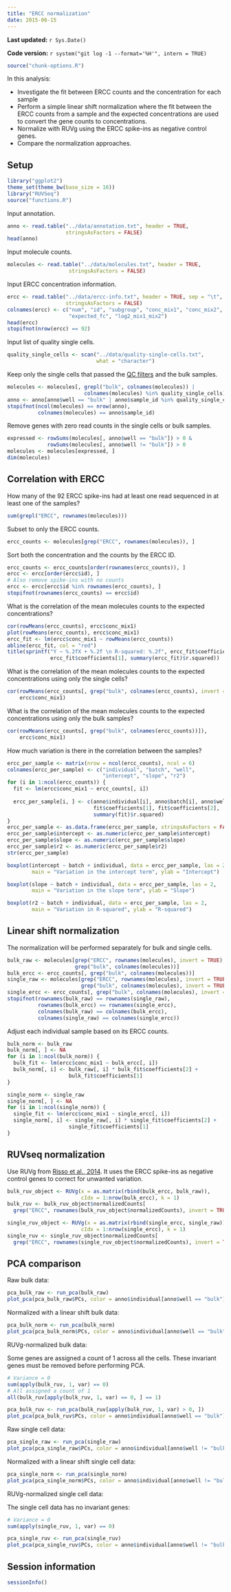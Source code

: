 ```yaml
---
title: "ERCC normalization"
date: 2015-06-15
---
```


**Last updated:** `r Sys.Date()`

**Code version:** `r system("git log -1 --format='%H'", intern = TRUE)`

```r
source("chunk-options.R")
```

In this analysis:

*  Investigate the fit between ERCC counts and the concentration for each sample
*  Perform a simple linear shift normalization where the fit between the ERCC counts from a sample and the expected concentrations are used to convert the gene counts to concentrations.
*  Normalize with RUVg using the ERCC spike-ins as negative control genes.
*  Compare the normalization approaches.

## Setup

```r
library("ggplot2")
theme_set(theme_bw(base_size = 16))
library("RUVSeq")
source("functions.R")
```

Input annotation.

```r
anno <- read.table("../data/annotation.txt", header = TRUE,
                   stringsAsFactors = FALSE)
head(anno)
```

Input molecule counts.

```r
molecules <- read.table("../data/molecules.txt", header = TRUE,
                    stringsAsFactors = FALSE)
```

Input ERCC concentration information.

```r
ercc <- read.table("../data/ercc-info.txt", header = TRUE, sep = "\t",
                   stringsAsFactors = FALSE)
colnames(ercc) <- c("num", "id", "subgroup", "conc_mix1", "conc_mix2",
                    "expected_fc", "log2_mix1_mix2")
head(ercc)
stopifnot(nrow(ercc) == 92)
```

Input list of quality single cells.

```r
quality_single_cells <- scan("../data/quality-single-cells.txt",
                             what = "character")
```

Keep only the single cells that passed the [QC filters](qc-cell-ipsc.html) and the bulk samples.

```r
molecules <- molecules[, grepl("bulk", colnames(molecules)) |
                         colnames(molecules) %in% quality_single_cells]
anno <- anno[anno$well == "bulk" | anno$sample_id %in% quality_single_cells, ]
stopifnot(ncol(molecules) == nrow(anno),
          colnames(molecules) == anno$sample_id)
```

Remove genes with zero read counts in the single cells or bulk samples.

```r
expressed <- rowSums(molecules[, anno$well == "bulk"]) > 0 &
             rowSums(molecules[, anno$well != "bulk"]) > 0
molecules <- molecules[expressed, ]
dim(molecules)
```

## Correlation with ERCC

How many of the 92 ERCC spike-ins had at least one read sequenced in at least one of the samples?

```r
sum(grepl("ERCC", rownames(molecules)))
```

Subset to only the ERCC counts.

```r
ercc_counts <- molecules[grep("ERCC", rownames(molecules)), ]
```

Sort both the concentration and the counts by the ERCC ID.

```r
ercc_counts <- ercc_counts[order(rownames(ercc_counts)), ]
ercc <- ercc[order(ercc$id), ]
# Also remove spike-ins with no counts
ercc <- ercc[ercc$id %in% rownames(ercc_counts), ]
stopifnot(rownames(ercc_counts) == ercc$id)
```

What is the correlation of the mean molecules counts to the expected concentrations?

```r
cor(rowMeans(ercc_counts), ercc$conc_mix1)
plot(rowMeans(ercc_counts), ercc$conc_mix1)
ercc_fit <- lm(ercc$conc_mix1 ~ rowMeans(ercc_counts))
abline(ercc_fit, col = "red")
title(sprintf("Y ~ %.2fX + %.2f \n R-squared: %.2f", ercc_fit$coefficients[2],
              ercc_fit$coefficients[1], summary(ercc_fit)$r.squared))
```

What is the correlation of the mean molecules counts to the expected concentrations using only the single cells?

```r
cor(rowMeans(ercc_counts[, grep("bulk", colnames(ercc_counts), invert = TRUE)]),
    ercc$conc_mix1)
```

What is the correlation of the mean molecules counts to the expected concentrations using only the bulk samples?

```r
cor(rowMeans(ercc_counts[, grep("bulk", colnames(ercc_counts))]),
    ercc$conc_mix1)
```

How much variation is there in the correlation between the samples?

```r
ercc_per_sample <- matrix(nrow = ncol(ercc_counts), ncol = 6)
colnames(ercc_per_sample) <- c("individual", "batch", "well",
                               "intercept", "slope", "r2")
for (i in 1:ncol(ercc_counts)) {
  fit <- lm(ercc$conc_mix1 ~ ercc_counts[, i])
  
  ercc_per_sample[i, ] <- c(anno$individual[i], anno$batch[i], anno$well[i],
                            fit$coefficients[1], fit$coefficients[2],
                            summary(fit)$r.squared)
}
ercc_per_sample <- as.data.frame(ercc_per_sample, stringsAsFactors = FALSE)
ercc_per_sample$intercept <- as.numeric(ercc_per_sample$intercept)
ercc_per_sample$slope <- as.numeric(ercc_per_sample$slope)
ercc_per_sample$r2 <- as.numeric(ercc_per_sample$r2)
str(ercc_per_sample)
```

```r
boxplot(intercept ~ batch + individual, data = ercc_per_sample, las = 2,
        main = "Variation in the intercept term", ylab = "Intercept")
```

```r
boxplot(slope ~ batch + individual, data = ercc_per_sample, las = 2,
        main = "Variation in the slope term", ylab = "Slope")
```

```r
boxplot(r2 ~ batch + individual, data = ercc_per_sample, las = 2,
        main = "Variation in R-squared", ylab = "R-squared")
```

## Linear shift normalization

The normalization will be performed separately for bulk and single cells.

```r
bulk_raw <- molecules[grep("ERCC", rownames(molecules), invert = TRUE),
                      grep("bulk", colnames(molecules))]
bulk_ercc <- ercc_counts[, grep("bulk", colnames(molecules))]
single_raw <- molecules[grep("ERCC", rownames(molecules), invert = TRUE),
                        grep("bulk", colnames(molecules), invert = TRUE)]
single_ercc <- ercc_counts[, grep("bulk", colnames(molecules), invert = TRUE)]
stopifnot(rownames(bulk_raw) == rownames(single_raw),
          rownames(bulk_ercc) == rownames(single_ercc),
          colnames(bulk_raw) == colnames(bulk_ercc),
          colnames(single_raw) == colnames(single_ercc))
```

Adjust each individual sample based on its ERCC counts.

```r
bulk_norm <- bulk_raw
bulk_norm[, ] <- NA
for (i in 1:ncol(bulk_norm)) {
  bulk_fit <- lm(ercc$conc_mix1 ~ bulk_ercc[, i])
  bulk_norm[, i] <- bulk_raw[, i] * bulk_fit$coefficients[2] +
                    bulk_fit$coefficients[1]
}
```

```r
single_norm <- single_raw
single_norm[, ] <- NA
for (i in 1:ncol(single_norm)) {
  single_fit <- lm(ercc$conc_mix1 ~ single_ercc[, i])
  single_norm[, i] <- single_raw[, i] * single_fit$coefficients[2] +
                    single_fit$coefficients[1]
}
```

## RUVseq normalization

Use RUVg from [Risso et al., 2014][Risso2014].
It uses the ERCC spike-ins as negative control genes to correct for unwanted variation.

[Risso2014]: http://www.nature.com/nbt/journal/v32/n9/full/nbt.2931.html

```r
bulk_ruv_object <- RUVg(x = as.matrix(rbind(bulk_ercc, bulk_raw)),
                        cIdx = 1:nrow(bulk_ercc), k = 1)
bulk_ruv <- bulk_ruv_object$normalizedCounts[
  grep("ERCC", rownames(bulk_ruv_object$normalizedCounts), invert = TRUE), ]
```

```r
single_ruv_object <- RUVg(x = as.matrix(rbind(single_ercc, single_raw)),
                        cIdx = 1:nrow(single_ercc), k = 1)
single_ruv <- single_ruv_object$normalizedCounts[
  grep("ERCC", rownames(single_ruv_object$normalizedCounts), invert = TRUE), ]
```

## PCA comparison

Raw bulk data:

```r
pca_bulk_raw <- run_pca(bulk_raw)
plot_pca(pca_bulk_raw$PCs, color = anno$individual[anno$well == "bulk"])
```

Normalized with a linear shift bulk data:

```r
pca_bulk_norm <- run_pca(bulk_norm)
plot_pca(pca_bulk_norm$PCs, color = anno$individual[anno$well == "bulk"])
```

RUVg-normalized bulk data:

Some genes are assigned a count of 1 across all the cells.
These invariant genes must be removed before performing PCA.

```r
# Variance = 0
sum(apply(bulk_ruv, 1, var) == 0)
# All assigned a count of 1
all(bulk_ruv[apply(bulk_ruv, 1, var) == 0, ] == 1)
```

```r
pca_bulk_ruv <- run_pca(bulk_ruv[apply(bulk_ruv, 1, var) > 0, ])
plot_pca(pca_bulk_ruv$PCs, color = anno$individual[anno$well == "bulk"])
```

Raw single cell data:

```r
pca_single_raw <- run_pca(single_raw)
plot_pca(pca_single_raw$PCs, color = anno$individual[anno$well != "bulk"])
```

Normalized with a linear shift single cell data:

```r
pca_single_norm <- run_pca(single_norm)
plot_pca(pca_single_norm$PCs, color = anno$individual[anno$well != "bulk"])
```

RUVg-normalized single cell data:

The single cell data has no invariant genes:

```r
# Variance = 0
sum(apply(single_ruv, 1, var) == 0)
```

```r
pca_single_ruv <- run_pca(single_ruv)
plot_pca(pca_single_ruv$PCs, color = anno$individual[anno$well != "bulk"])
```

## Session information

```r
sessionInfo()
```
